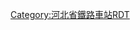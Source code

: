 {{Routemap
| title = 石家庄站线路配置图
| inline = <includeonly>1</includeonly>
| map =
\\\\\\\\\\\tCONTg\tCONTg\\\\\\\\\\\\\\\\\~~ ~~{{rmr|l=u|[[京广铁路]]往{{站|柳辛庄}}至{{站|北京丰台}}}}
\\\\\\\\\\\tSTR\tSTR\tCONTg\tCONTg\\\\\\\\\\\\\\\~~ ~~{{rmr|l=u|[[京广高铁]]往{{站|正定机场}}至{{站|北京丰台}}、{{站|北京西}}}}
\\\\\\\\\\\tSTR\tSTR\tSTR\tSTR\tCONTg\tCONTg\\\\\\\\\\\\\~~ ~~{{rmr|l=u|[[石济客专]]往{{站|石家庄东}}至{{站|济南东}}}}
CONTg\CONTg\uCONTg\\\\\\\\\tSTR\tSTR\tSTR\tSTR\tSTR\tSTR\\\\\\\\\\\\\~~ ~~{{rmr|l=u|[[石太铁路]]庄北联络线往[[石家庄铁道博物馆|石家庄直通场]]至{{站|石家庄北}}}}
STR\STR\uSTR\\\\exCONTg\exCONTg\\\\tSTR\tSTR\tSTR\tSTR\tSTR\tSTR\\\\\\\\\\\\\~~ ~~{{rmr|l=u|<s>原[[京广铁路]]正线往[[石家庄铁道博物馆|石家庄直通场]]</s>}}
STR\STR\uSTR\\\\exSTR\exSTR\\\\tSTRg\tSTRf\tSTRg\tSTRf\tSTRg\tSTRf\\\\\\\\\\\\\
STR\STR\uSTR\\\\exSTR\exSTR\\\\tSTRe-l\tSTRe-m\tSTRe-m\tSTRe-m\tSTRe-m\tSTRe-r\\\\\\\\\\\\\~~ ~~ ~~[[石家庄隧道]]
STR\STR\uABZg2\uSTRc3\\\exSTR\exSTR\\\\STR\STR\STR\STR\STR\STR\\\\\\\\\\\\\
STR!~STRc2\STR3!~uSTRc2\uABZg3!~uSTRc1\uABZ4+2f\uSTRc3\\exSTR\exSTR\\\\STR\STR\STR\STR\STR\STR\\\\\\\\\\\\\
ABZg+1\uSTR+1!~STRc4\uSTR!~uSTRc4\uSTR!~uSTRc1\uSTR+4\\exSTR\exSTR\\\\STR\STR\STR\STR\STR\STR\\\\\\\\\\\\\
STR\uSTR\uSTR\uSTR\uSTR\\exSTR\exSTR\\\\STR\STR\STR\STR\STR2\STR2!~STRc3\STRc3\\\\\\\\\\\\
STR\uSTR!~POINTERf@gq\uSTR\uSTR\uSTR!~POINTERg@fq\\exSTR\exSTR\\\\STR\STR\STR\STR\STRc1\STR2+4!~STRc1\STR2+4!~STRc3\STRc3\\\\\\\\\\\~~ ~~ ~~石家庄机务段
STR\uSTR\uSTR\uSTR\uSTR\\exSTR\exSTR\\\STRc2\STR3!~STRc2\STR3\ABZg2\STR!~STRc3\\STRc1\STR2+4!~STRc1\STR2+4!~STRc3\STRc3\\\\\\\\\\
STR\uSTR\uSTR\uSTR!~uSTRc2\uSTR3\\exSTR\exSTR\\STRc2\STR3+1!~STRc2\STR3+1!~STRc4\STRc4\STR!~STRc1\ABZg+4\\\STRc1\STR2+4!~STRc1\STR2+4!~STRc3\STRc3\\\\\\\\\
STR\uSTR2\uSTR!~uSTRc3\uABZg+1\uSTRc4\\exSTR\exSTR\STRc2\STR3+1!~STRc2\STR3+1!~STRc4\STRc4\\STR\STR\\\\STRc1\STR2+4!~STRc1\STR2+4!~STRc3\STRc3\\\\\\\\
STR\uSTRc1\uABZg+4\uSTR!~uexSTRc2\uexENDE3\\exLSTR!~exENDEe\exLSTR!~exENDEe!~STRc2\STR3+1!~STRc2\STR3+1!~STRc4\STRc4\\\STR!~STRc2\ABZg3\\\\\STRc1\STR2+4!~STRc1\ABZ4+2f!~STRc3\STRc3\\\\\\\
STR\\uABZg2\ueABZg+1!~uSTRc3\uexSTRc4\\exLSTR!~STRc2\exLSTR!~STR3+1!~STRc2\STR3+1!~STRc4\STRc4\\\\ABZg+1\STR!~STRc4\\\\\\STRc1\ABZ2+4g!~STRc1\STR2+4!~STRc3\STRc3\\\\\\
STR\\uSTR!~uSTRc1\uABZg+4\\STRc2\exLSTR3!~STR3+1!~STRc2\exLSTR3!~STR3+1!~STRc4\STRc4\\\\\STR\STR\\\\\\\STRc1\STR2+4!~STRc1\STR2+4!~STRc3\STRc3\\\\\
STR\\uSTR\uSTR\STRc2\STR3+1!~STRc2\STR3+1!~STRc4\STRc4\\\\\\STR\STR\\\\\\\\STRc1\STR2+4!~STRc1\STR2+4!~STRc3\STRc3\\\\
STR\\uSTR!~uSTRc2\uABZg3!~STRc2\STR3+1!~STRc2\STR3+1!~STRc4\STRc4\\\\\\\ABZg2\ABZg2!~STRc3\STRc3\\\\\\\\STRc1\ABZ4+2f!~STRc1\ABZ4+2f!~STRc3\STRc3\\\
STR2\STRc3\uABZg+1\uSTR!~STR+1!~uSTRc4\STR+1!~STRc4\STRc4\\\\\\\\STR!~STRc1\ABZg+4!~STRc1\STR2+4\STRc3\\\\\\\\STR!~STRc1\ABZg+4!~STRc1\STR+4\\\
STRc1\STR2+4\uSTR!~STRc3\ABZg2!~STRc2\ABZg3!~STRc3\\\\\\\\ENDEa!~STRc2\ABZg3\STR\STRc1\STR+4\\\\\\\\STR\STR\STR\\\
STRc1\uSTR!~STR+4\ABZg+1!~STRc1\ABZg+4!~STRc4\\\\\\\\ABZg+1\STR!~STRc4\STR\\STR\\\\\\\STRc2\STR3\ABZg2\STR!~STRc3\\
STRc2\ABZg3\ABZg2\ABZg2!~STRc3\STRc3\\\\\\\STR\STR\STR\\STR\\\\\\STRc2\STR3+1\STRc4\STR!~STRc1\ABZg+4\\
STR+1\STR!~STRc24\ABZg3!~STRc1\ABZg+4!~STRc1\STR+4\\\\\\STRc2\STR3!~STRc2\ABZg3\ABZg2\STRc3\STR\\\\\STRc2\ABZ1+3f\STRc4\\STR\STR\\
ENDEe\ABZg+1\STR!~STRc4\STR\STR2\STRc3\\\\\STR+1\STR+1!~STRc4\STR!~STRc4\STR!~STRc1\STR+4\STR2\STRc3\\\\STR+1\STR!~STRc4\\STRc2\ABZg3\ABZg2\STRc3\
STRc2\ABZg3\STR\ABZg2\STRc13\STR2+4\STRc3\\\STRc2\STR3!~STRc2\ABZg3\STR\STR\ABZg2\STRc13\STR2+4\STRc3\\\STR\STR\\STR+1\STR!~STRc4\STR!~STRc1\STR2+4\STRc3
STRc2\ABZ1+3f\STR!~STRc4\STR\STR!~STRc1\ABZ4+2f\STRc13\ABZ4+2f\STRc3\STRc2\ABZ1+3f\STR+1!~STRc4\STR!~STRc4\STR\STR\STR!~STRc1\ABZ4+2f\STRc13\ABZ4+2f\STRc3\STRc2\ABZg3\STR\STRc2\ABZg3\STR\ABZg2\STRc13\ABZ4+2f\STRc3
STR+1\STR!~STRc4\STR\STR\STR\STR!~STRc1\STR+4\STR!~STRc1\STR+4\STR+1\STR!~STRc4\STR\STR\STR\STR\STR\STR!~STRc1\STR+4\STR!~STRc1\STR+4\STR+1\STR!~STRc4\STR\STR+1\STR!~STRc4\STR\STR!~STRc1\STR+4\STR!~STRc1\STR+4
STR\STR\STR\STR\STR\STR\STR\STR\STR\STR\STR\STR\STR\STR\STR\STR\STR\STR\STR\STR\STR\STR\STR\STR\STR\STR\STR\STR\STR\STR
BSl\STR+BSr\STR+BSl\STR+BSr\STR\STR\STR+BSl\STR+BSr\STR+BSl\STR+BSr\STR\STR\STR\STR\STR\STR\STR\STR\STR\STR\STR\STR\STR\STR\STR\STR\STR\STR\STR\STR\STR\
BSl\STR+BSr\STR+BSl\STR+BSr\STR\STR\STR+BSl\STR+BSr\STR+BSl\STR+BSr\STR+BSl\STR+BSr\STR+BSl\STR+BSr\STR\STR\STR+BSl\STR+BSr\STR+BSl\STR+BSr\STR+BSl\STR+BSr\STR+BSl!~*{{BSot|w=0.7|7}}__align=r\STR+BSr\STR+BSl!~*{{BSot|w=0.7|5}}__align=r\STR+BSr\STR\STR\STR+BSl!~*{{BSot|w=0.7|3}}__align=r\STR+BSr\STR+BSl!~*{{BSot|w=0.7|1}}__align=r\BSr~~ ~~ ~~客专场 (1-8站台)
BSl\STR+BSr\STR+BSl\STR+BSr\STR\STR\STR+BSl\STR+BSr\STR+BSl\STR+BSr\STR+BSl\STR+BSr\STR+BSl\STR+BSr\STR\STR\STR+BSl\STR+BSr\STR+BSl\STR+BSr\STR+BSl\STR+BSr!~*{{BSot|w=0.7|8}}__align=l\STR+BSl\STR+BSr!~*{{BSot|w=0.7|6}}__align=l\STR+BSl\STR+BSr!~*{{BSot|w=0.7|4}}__align=l\STR\STR\STR+BSl\STR+BSr!~*{{BSot|w=0.7|2}}__align=l\STR+BSl\BSr
BSl\STR+BSr\STR+BSl\STR+BSr\STR\STR\STR+BSl\STR+BSr\STR+BSl\STR+BSr\STR+BSl\STR+BSr\STR+BSl\STR+BSr\STR\STR\STR+BSl\STR+BSr\STR+BSl\STR+BSr\STR+BSl\STR+BSr\STR+BSl\STR+BSr\STR+BSl\STR+BSr\STR\STR\STR+BSl\STR+BSr\STR+BSl\BSr
BSl\STR+BSr\STR+BSl\STR+BSr\STR\STR\STR+BSl\STR+BSr\STR+BSl\STR+BSr\STR+BSl!~*{{BSot|17}}__align=r\STR+BSr\STR+BSl!~*{{BSot|15}}__align=r\STR+BSr\STR\STR\STR+BSl!~*{{BSot|13}}__align=r\STR+BSr\STR+BSl!~*{{BSot|11}}__align=r\STR+BSr\STR+BSl!~*{{BSot|w=0.7|9}}__align=r\STR+BSr\STR+BSl\STR+BSr\STR+BSl\STR+BSr\STR\STR\STR+BSl\STR+BSr\STR+BSl\BSr~~ ~~ ~~高速场 (9-17站台)
BSl\STR+BSr\STR+BSl\STR+BSr\STR\STR\STR+BSl\STR+BSr\STR+BSl\STR+BSr\STR+BSl\STR+BSr!~*{{BSot|16}}__align=l\STR+BSl\STR+BSr!~*{{BSot|14}}__align=l\STR\STR\STR+BSl\STR+BSr!~*{{BSot|12}}__align=l\STR+BSl\STR+BSr!~*{{BSot|10}}__align=l\STR+BSl\STR+BSr\STR+BSl\STR+BSr\STR+BSl\STR+BSr\STR\STR\STR+BSl\STR+BSr\STR+BSl\BSr
BSl\STR+BSr\STR+BSl\STR+BSr\STR\STR\STR+BSl\STR+BSr\STR+BSl\STR+BSr\STR+BSl\STR+BSr\STR+BSl\STR+BSr\STR\STR\STR+BSl\STR+BSr\STR+BSl\STR+BSr\STR+BSl\STR+BSr\STR+BSl\STR+BSr\STR+BSl\STR+BSr\STR\STR\STR+BSl\STR+BSr\STR+BSl\BSr
BSl\STR+BSr\STR+BSl!~*{{BSot|23}}__align=r\STR+BSr\STR\STR\STR+BSl!~*{{BSot|21}}__align=r\STR+BSr\STR+BSl!~*{{BSot|19}}__align=r\STR+BSr\STR+BSl\STR+BSr\STR+BSl\STR+BSr\STR\STR\STR+BSl\STR+BSr\STR+BSl\STR+BSr\STR+BSl\STR+BSr\STR+BSl\STR+BSr\STR+BSl\STR+BSr\STR\STR\STR+BSl\STR+BSr\STR+BSl\BSr~~ ~~ ~~普速场 (18-24站台)
BSl\STR+BSr!~*{{BSot|24}}__align=l\STR+BSl\STR+BSr!~*{{BSot|22}}__align=l\STR\STR\STR+BSl\STR+BSr!~*{{BSot|20}}__align=l\STR+BSl\STR+BSr!~*{{BSot|18}}__align=l\STR+BSl\STR+BSr\STR+BSl\STR+BSr\STR\STR\STR+BSl\STR+BSr\STR+BSl\STR+BSr\STR+BSl\STR+BSr\STR+BSl\STR+BSr\STR+BSl\STR+BSr\STR\STR\STR+BSl\STR+BSr\STR+BSl\BSr
BSl\STR+BSr\STR+BSl\STR+BSr\STR\STR\STR+BSl\STR+BSr\STR+BSl\STR+BSr\STR\STR\STR\STR\STR\STR\STR\STR\STR\STR\STR\STR\STR\STR\STR\STR\STR\STR\STR\STR\STR\
STR\STR\STR\STR\STR\STR\STR\STR\STR\STR\STR\STR\STR\STR\STR\STR\STR\STR\STR\STR\STR\STR\STR\STR\STR\STR\STR\STR\STR\STR
STR2\STR!~STRc3\STR\STR\STR\STR!~STRc2\STR3\STR!~STRc2\STR3\STR2\STR!~STRc3\STR2\STR!~STRc3\STR\STR\STR!~STRc2\STR3\STR\STR!~STRc2\STR3\STR\STR\STR2\STR!~STRc3\STR\STR\STR\STR\STR!~STRc2\STR3
STRc1\ABZ2+4g\STR!~STRc3\STR\STR\ABZg+1\STRc24\ABZ3+1g\STRc4\STRc1\ABZ2+4g\STRc13\ABZg+4\STR\STR\ABZg+1\STRc4\STR!~STRc2\ABZ3+1g\STRc4\ABZg2!~STRc2\ABZg3!~STRc3\STRc1\ABZ2+4g\STR!~STRc3\STR\STR\STR!~STRc2\ABZ3+1g\STRc4
STRc1\ABZg+4\STR\STR!~STRc2\ABZg3!~STRc2\STR3+1\STRc4\\\STRc1\STR+4\STR\STR\STR\STR\STRc2\ABZ3+1g\STRc4\STRc2\ABZ3+1g!~STRc1\ABZ2+4g!~STRc4\STRc3\STRc1\ABZg+4\STR\STR\ABZg+1\STRc4
ABZg2\STR!~STRc3\ABZg+1\ABZg+1!~STRc4\STRc4\\\\\STR2\ABZg2!~STRc3\STR!~STRc3\STR!~STRc2\ABZg3!~STRc2\STR3+1\STRc4\STRc2\STR3+1\STRc4\STRc1\STR2+4\STRc3\STR\STR\STR\STR
STR!~STRc1\ABZg+4!~STRc2\ABZg3!~STRc2\ABZg3\\\\\\STRc1\ABZg+4!~STRc1\ABZg+4\ABZg+1\ABZg+1!~STRc4\STRc4\STRc2\STR3+1\STRc4\\\STRc1\STR2+4\ABZg2!~STRc3\STR!~STRc3\STR!~STRc2\ABZg3
STR\ABZg+1\ABZg+1!~STRc4\STR!~STRc4\\\\\\\STR\STR\STR\STR\STRc2\STR3+1\STRc4\\\\\STRc1\ABZg+4!~STRc1\ABZg+4\ABZg+1\STR!~STRc4
STR\ABZg2!~STRc2\ABZg3!~STRc3\STR\\\\\\\ABZg2\STR!~STRc3\STR\STR!~STRc2\STR3+1\STRc4\\\\\\STRc2\STR3!~STRc2\STR3!~STRc2\STR3!~STRc2\STR3
STR\ABZg+1!~STRc1\ABZg+4!~STRc4\STR\\\\\\STRc2\ABZg3!~STRc1\ABZg+4\STR\ABZg+1\STRc4\\\\\\STRc2\STR3+1!~STRc2\ABZ3+1l!~STRc24\ABZ1+3r!~STRc24\STR3+1!~STRc4\STRc4
STR2\STR2!~STRc3\STR2!~STRc3\STR2!~STRc3\STRc3\\\\STRc2\STR3+1\STR!~STRc4\STR\STR\STR\\\\\\STRc2\STR3+1!~STRc2\STR3+1!~STRc24\STR3+1!~STRc24\STR3+1!~STRc4\STRc4\
STRc1\STR2+4!~STRc1\ABZ4+2f!~STRc13\ABZ4+2l!~STRc13\ABZ2+4r!~STRc3\STRc3\\\STR+1\STRc4\STR\ABZg2\STR!~STRc3\STR\\\\\STRc2\STR3+1!~STRc2\STR3+1!~STRc24\STR3+1!~STRc24\STR3+1!~STRc4\STRc4\\
STRc1\ABZ2+4g!~STRc1\STR2+4!~STRc13\STR2+4!~STRc13\STR2+4!~STRc3\STRc3\\STR\\STR\STR!~STRc1\ABZg+4!~STRc2\ABZg3\\\\STRc2\ABZ1+3f!~STRc2\ABZ1+3f!~STRc24\STR3+1!~STRc24\STR3+1!~STRc4\STRc4\\
STRc1\STR+4!~STRc1\STR2+4!~STRc1\STR2+4!~STRc13\STR2+4!~STRc3\STRc3\STR\\STR\STR\ABZg+1\ABZg2!~STRc4\STRc3\\STRc2\STR3+1!~STRc2\ABZ3+1g!~STRc24\ABZ3+1g!~STRc24\STR3+1!~STRc4\STRc4\\
CONTf\STRc1\STR2+4!~STRc1\STR2+4!~STRc13\STR2+4!~STRc3\STR!~STRc3\\STR!~STRc2\ABZg3\STR\STR!~STRc1\STR+4\STRc2\ABZ3+1l!~STRc2\ABZ1+3r!~STRc24\ABZ1+3f!~STRc24\STR3+1!~STRc4\STRc4\\~~ ~~{{rmr|l=d|石家庄客整所走行线}}
STRc1\STR+4!~STRc1\STR+4!~STRc1\ABZg+4\\ABZg+1\STR!~STRc24\ABZg3\STR\STR\STR+1\STR+1!~STRc4\STR+1!~STRc4\ABZg+1!~STRc4\STRc4\
STR\STR\STR\\STR\ABZg+1\STR!~STRc4\STR\STR\STR\ABZg2\STR!~STRc3\STR\
STR\STR\STR\\STR\STR\STR\STR\STR\STR\STR!~STRc1\ABZg+4\ENDEe\
STR\STR\STR\\STR\STR\ABZg2\STR!~STRc3\STR2\STR!~STRc3\STR\STR\\
STR\STR\STR\\STR\STR\STR!~STRc1\ABZg+4\STRc1\ABZg+4\STR\STR\\
STR\STR\STR\\STRg\STR\STR\STRf\\STR\STR\STR\\
STR\STR\STR\\STR\STR\STR\hSTRa\\STR\STR\STR\\
STR\STR\STR\\STR\STR\STR\hSTR2\hSTRc3\STR\STRg\STRf\\
STR\STR\STR\\STR\STR\STR\hSTRc1\hSTR2+4!~STRc2\STR3!~MSTRc3!~hSTRc3\STR\STR\\
STR\STR\STR\\STR\STR\STR\STRc2\STR3+1!~MSTRc1!~hSTRc1\hSTR2+4!~STRc4\lhSTRa(r)!~STR!~hSTRc3\lhSTRa(l)!~STR\\
STR\STR\STR\\STR\STR\STR\STR+1\STRc4\hSTRc1\hSTR(r)!~MSTR2+4!~hSTR2+4\hSTR(l)!~hSTRc3\\
STRg\STRf\STR\\STR\STRg\STRf\STR\\\hSTR(r)!~hSTRc1\hSTR(l)!~MSTR2+4!~hSTR2+4\hSTRc3\
STR\STR\STR\\STR\STR\STR\STR\\\hSTR(r)\hSTR(l)!~hSTRc1\hSTR+4\
hSTRa\hSTRa\STR\\hSTRa\STR\STR\STR\\\hSTR(r)\hSTR(l)\hSTR\
hSTR\hSTR\STR\\hSTR\lhSTRa(r)!~STR\lhSTRa(l)!~STR\STR\\\hSTR(r)\lhSTR(l)+hc2!~STR!~STRc2\ABZg3!~lhABZg3\
hSTR\hSTR\STR\\hSTR\hSTR(r)\hSTR(l)\STR\\\hSTR(r)\ABZg+1!~lhSTR+1(l)\hSTRc4!~MSTR!~hENDEe\
hSTR\hSTR\STR\\hSTR\hSTR(r)\hSTR(l)\STR\\hSTRc2\STR3!~lhSTR3(r)!~STRc2\STR3!~lhSTR3(l)\\
hSTR\hSTR\STR\\hSTR\hSTR(r)\hSTR(l)\STR\hSTRc2\STR3+1!~lhSTR3+1(r)!~STRc2\STR3+1!~lhSTR3+1(l)!~STRc4\hSTRc4\\
hSTR\hSTR\STR\\hSTR\hSTR(r)\hSTR(l)\STR!~hSTRc2\STR3+1!~lhSTR3+1(r)!~STRc2\STR3+1!~lhSTR3+1(l)!~STRc4\hSTRc4\\\
hSTR\hSTR\STR\\hSTR\hSTR(r)\hSTR(l)!~hSTRc2\STR!~MSTR3+1!~MASKe!~STR3+1!~lhSTR3+1(r)!~STRc2\STR3+1!~lhSTR3+1(l)!~STRc4\hSTRc4\\\\
hSTR\hSTR2\STR2!~hSTRc3\STRc3\hSTR\hSTR(r)!~hSTRc2\hSTR(l)!~MSTR3+1!~MASKe!~STR3+1!~lhSTR3+1(r)!~STRc2\STR!~MSTR3+1!~MASKa!~STR3+1!~lhSTR3+1(l)!~STRc4\hSTRc4\\\\\
hSTR2\hSTRc1!~hSTRc3\hSTR2+4!~STRc1\STR2+4!~MSTRc2!~hSTRc2!~hSTRc3\hSTR3!~hSTRc2\hSTR(r)!~MSTR3+1!~MASKe!~STR3+1!~lhSTR3+1(r)!~STRc2\hSTR(l)!~MSTR3+1!~MASKa!~STR3+1!~lhSTR3+1(l)!~STRc4\STR!~hSTRc4\\\\\\
hSTRc1\hSTR2+4\hSTRc1!~hSTRc2!~hSTRc3\hKRXhu!~MSTRc2!~hSTRc2\STR2+4!~MSTRc4!~hSTRc4!~MSTR3+1!~MASKe!~STR3+1!~lhSTR3+1(r)!~STRc2\hSTR(r)!~MSTR3+1!~MASKa!~STR3+1!~lhSTR3+1(l)!~STRc4\hSTR(l)!~hSTRc4\STR\\\\\\
hSTRc1!~hSTRc2\hKRXhu!~MSTRc2!~hSTRc2\hSTRc4!~STR3+1!~lhSTR3+1(r)!~STRc2\hSTR2+4!~MSTR3+1!~MASKa!~STR3+1!~lhSTR3+1(l)!~STRc4\STR2+4!~hSTRc3!~MASKr!~MSTR!~hSTR(r)!~MSTRc4!~hSTRc4\hSTR(l)\STR\\\\\
CONT2\CONT2!~STRc3\STRc3\\STRc2\STR3+l\hSTRaq\hSTRr+1!~hSTRc2\STR3+1!~lhSTR3+1(r)!~STRc2!~hSTRc4\hSTR2+4!~MSTR3+1!~MASKa!~STR3+1!~lhSTR3+1(l)!~STRc4\hSTRc1!~hSTRc3!~hSTRc4\hSTR2+4!~MSTR!~MASKr!~hSTR(r)\STR2+4!~MSTR!~MASKl!~hSTR(l)\STR2!~STRc3\STRc3\\\\\\\\\\\~~ ~~{{rmr|l=nw|[[石太客专]]往{{站|井陉北}}至{{站|太原南}}}}
STRc1\STR2+4!~STRc1\STRl+4!~STRc3\STRfq\ABZq1\STRq!~STRc4\STRq!~lhSTRa(l)q\STRr+1!~lhSTRr+1(r)!~STRc2\STR3+1!~lhSTR3+1(l)!~STRc4\hSTRc1!~hSTRc4\hSTR2+4\hSTRc3!~MSTR!~hSTR(r)\hSTR2+4!~MSTR!~MASKl!~hSTR(l)!~STRc1\STR2+4!~STRc1!~hSTRc3\STR2+4!~STRc3\STRc3\\\\\\\\\\
STRc1\STRl+4\STRgq\STRq\STRq\STRq!~lhSTRa(r)q\STRr+1!~lhSTRr+1(l)\hSTRc4\\hSTRc1\hSTR2+4!~MSTR!~MASKr!~hSTR(r)\hSTRc1!~MSTR!~hSTR(l)\hSTR2+4!~STRc1\CONT4!~STRc1!~hSTRc3\CONT4\\\\\\\\\~~ ~~{{rmr|l=se|石家庄动车段走行线}}
\hSTR(r)\hSTR2+4!~MSTR!~MASKl!~hSTR(l)\hSTRc1!~hSTRc3\hSTR2+4\hSTRc3
\hSTR(r)\hSTRc1!~MSTR!~hSTR(l)\hCONT4\hSTRc1\hCONT4~~ ~~{{rmr|l=se|[[京广铁路]]往[[平南站 (河北省)|平南]]至{{站|广州}}}}
CONTf!~lhCONTf(r)\CONTf!~lhCONTf(l)\\~~ ~~{{rmr|l=d|[[京广高铁]]往{{站|高邑西}}至{{站|广州南}}}}
|bottom={{navbar|石家庄站RDT}}
}}
<noinclude>

{{Rdt intro|[[石家庄站]]}}

</noinclude>

[[Category:河北省鐵路車站RDT]]